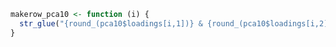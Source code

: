
```r
makerow_pca10 <- function (i) {
  str_glue("{round_(pca10$loadings[i,1])} & {round_(pca10$loadings[i,2])} & {round_(pca10$loadings[i,5])} & {round_(pca10$loadings[i,4])} & {round_(pca10$loadings[i,3])}")
}
```

\begin{table}[p]
\centering
\begin{threeparttable}[p]
\caption{Principal component loadings for 10 personality items}
\label{table:4}
\begin{tabular}{lrrrrr}
\toprule
&
PC1 &
PC2 &
PC3 &
PC4 &
PC5 \\
\midrule
Item A (Extraversion) & `r makerow_pca10(1)` \\
Item B ($\neg$Extraversion) & `r makerow_pca10(2)` \\
Item D ($\neg$Conscientiousness) & `r makerow_pca10(3)` \\
Item F (Conscientiousness) & `r makerow_pca10(4)` \\
Item G (Openness) & `r makerow_pca10(5)` \\
Item H ($\neg$Openness)& `r makerow_pca10(6)` \\
Item K (Neuroticism) & `r makerow_pca10(7)` \\
Item L ($\neg$Neuroticism) & `r makerow_pca10(8)` \\
Item N (Agreeableness) & `r makerow_pca10(9)` \\
Item O ($\neg$Agreeableness) & `r makerow_pca10(10)` \\
\bottomrule
\end{tabular}
\begin{tablenotes}
\item Total explained variance: `r round(pca10$Vaccounted[3,5] * 100, digits = 2)` \%.
\end{tablenotes}
\end{threeparttable}
\end{table}